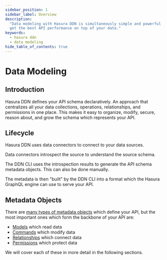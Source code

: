 ```yaml
---
sidebar_position: 1
sidebar_label: Overview
description:
  "Data modeling with Hasura DDN is simultaneously simple and powerful. Learn how to model your data with Hasura DDN to
  get the best API performance on top of your data."
keywords:
  - hasura ddn
  - data modeling
hide_table_of_contents: true
---
```



# Data Modeling

## Introduction

Hasura DDN defines your API schema declaratively. An approach that centralizes all your data collections, operations,
relationships, and permissions in one place. This makes it easy to organize, modify, secure, reason about, and grow the
schema which represents your API.

## Lifecycle

Hasura DDN uses data connectors to connect to your data sources.

Data connectors introspect the source to understand the source schema.

The DDN CLI uses the introspection results to generate the API schema metadata objects. This can also be done manually.

The metadata is then "built" by the DDN CLI into a format which the Hasura GraphQL engine can use to serve your API.

<Thumbnail src="/img/data-modeling/ddn-cli-process.png" alt="Data modeling lifecycle" width="1000px" />

## Metadata Objects

There are [many types of metadata objects](/supergraph-modeling/overview.mdx) which define your API, but the most
important ones which form the backbone of your API are:

- [Models](/data-modeling/model.mdx) which read data
- [Commands](/data-modeling/command.mdx) which modify data
- [Relationships](/data-modeling/relationship.mdx) which connect data
- [Permissions](/data-modeling/permissions.mdx) which protect data

We will cover each of these in more detail in the following sections.

